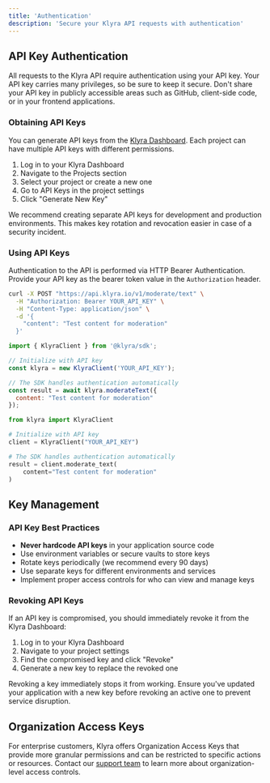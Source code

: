 ```yaml
---
title: 'Authentication'
description: 'Secure your Klyra API requests with authentication'
---
```


## API Key Authentication

All requests to the Klyra API require authentication using your API key. Your API key carries many privileges, so be sure to keep it secure. Don't share your API key in publicly accessible areas such as GitHub, client-side code, or in your frontend applications.

### Obtaining API Keys

You can generate API keys from the [Klyra Dashboard](https://dashboard.klyra.io). Each project can have multiple API keys with different permissions.

1. Log in to your Klyra Dashboard
2. Navigate to the Projects section
3. Select your project or create a new one
4. Go to API Keys in the project settings
5. Click "Generate New Key"

<Note>
  We recommend creating separate API keys for development and production environments. This makes key rotation and revocation easier in case of a security incident.
</Note>

### Using API Keys

Authentication to the API is performed via HTTP Bearer Authentication. Provide your API key as the bearer token value in the `Authorization` header.

<CodeGroup>

```bash cURL
curl -X POST "https://api.klyra.io/v1/moderate/text" \
  -H "Authorization: Bearer YOUR_API_KEY" \
  -H "Content-Type: application/json" \
  -d '{
    "content": "Test content for moderation"
  }'
```

```js JavaScript
import { KlyraClient } from '@klyra/sdk';

// Initialize with API key
const klyra = new KlyraClient('YOUR_API_KEY');

// The SDK handles authentication automatically
const result = await klyra.moderateText({
  content: "Test content for moderation"
});
```

```python Python
from klyra import KlyraClient

# Initialize with API key
client = KlyraClient("YOUR_API_KEY")

# The SDK handles authentication automatically
result = client.moderate_text(
    content="Test content for moderation"
)
```

</CodeGroup>

## Key Management

### API Key Best Practices

- **Never hardcode API keys** in your application source code
- Use environment variables or secure vaults to store keys
- Rotate keys periodically (we recommend every 90 days)
- Use separate keys for different environments and services
- Implement proper access controls for who can view and manage keys

### Revoking API Keys

If an API key is compromised, you should immediately revoke it from the Klyra Dashboard:

1. Log in to your Klyra Dashboard
2. Navigate to your project settings
3. Find the compromised key and click "Revoke"
4. Generate a new key to replace the revoked one

<Warning>
  Revoking a key immediately stops it from working. Ensure you've updated your application with a new key before revoking an active one to prevent service disruption.
</Warning>

## Organization Access Keys

For enterprise customers, Klyra offers Organization Access Keys that provide more granular permissions and can be restricted to specific actions or resources. Contact our [support team](mailto:support@klyra.io) to learn more about organization-level access controls. 